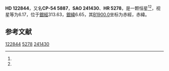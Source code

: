 {{Starbox begin
| name = HD 122844
}}
{{Starbox observe
| epoch = [[J2000.0|J2000.0]]
| constell = {{星座名待查}}<ref name=SIMBAD>{{cite web
 | url=http://simbad.u-strasbg.fr/simbad/sim-id?Ident=HR+5278
 | title=Pulsating variable Star
 | publisher=Centre de Données astronomiques de Strasbourg
 | work=SIMBAD
 | accessdate=2012-07-13
 | archive-date=2016-03-18
 | archive-url=https://web.archive.org/web/20160318100501/http://simbad.u-strasbg.fr/simbad/sim-id?Ident=HR+5278
 | dead-url=no
 }}</ref><ref name=DATA>{{cite web
 | url=http://vizier.u-strasbg.fr/viz-bin/VizieR-5?-out.add=.&-source=5050&-corr=PK=HR&-out.max=9999&HR=5278
 | title=VizieR Detailed Page
 | accessdate=2012-07-13
 | archive-date=2016-03-05
 | archive-url=https://web.archive.org/web/20160305004609/http://vizier.u-strasbg.fr/viz-bin/VizieR-5?-out.add=.&-source=5050&-corr=PK=HR&-out.max=9999&HR=5278
 | dead-url=no
 }}</ref>
| 星官 = 
| ra = {{RA|14|5|46.5}}<ref name=SIMBAD /><ref name=DATA />
| dec = {{DEC|-54|40|10}}<ref name=SIMBAD /><ref name=DATA />
| appmag_v = 6.17<ref name=SIMBAD /><ref name=DATA />
}}
{{Starbox character
| class = A5III-IV<ref name=SIMBAD /><ref name=DATA />
| b-v = 0.23<ref name=SIMBAD /><ref name=DATA />
| u-b = <ref name=SIMBAD /><ref name=DATA />
| r-i = <ref name=SIMBAD /><ref name=DATA />
| variable = 
}}
{{Starbox astrometry
| radial_v = 
| prop_mo_ra = -36
| parallax = 
| p_error = 
}}
{{Starbox catalog
| names =CP-54 5887，[[SAO星表|SAO]] 241430，[[HD星表|HD]] 122844，[[HR星表|HR]] 5278}}
{{Starbox reference |Simbad=HR+5278}}
{{Starbox end}}

'''HD 122844'''，又名'''CP-54 5887'''，'''SAO 241430'''、'''HR 5278'''，是一颗恒星<ref name=SIMBAD /><ref name=DATA />，视星等为6.17，位于[[銀道座標系|銀經]]313.63，[[銀道座標系|銀緯]]6.65，其[[B1900.0|B1900.0]]坐标为赤經{{RA|13|59|4.6}}，赤緯{{DEC|-54|6.65|22}}。

== 参考文献 ==
{{reflist}}

{{star-stub}}

[[Category:HD和HDE天體|122844]]
[[Category:HR天體|5278]]
[[Category:SAO天體|241430]]